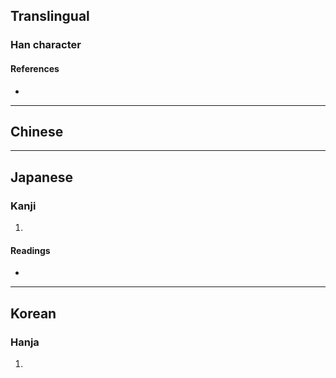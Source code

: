 {{character info}}
==Translingual==

===Han character===
{{Han char|rn=86|rad=火|as=09|sn=13|four=|canj=FMBK|ids=⿰火耎}}

====References====
* {{Han ref|kx=0677.010|dkj=19197|dj=1087.230|hdz=32216.060|uh=7157|ud=29015}}

----

==Chinese==
{{zh-see|暖|v}}

----

==Japanese==

===Kanji===
{{ja-kanji|grade=|rs=火09}}

# {{rfdef|ja|sort=火09}}

====Readings====
* {{ja-readings|on=だん,なん|kun=あたたか,あたためる}}

----

==Korean==

===Hanja===
{{ko-hanja|hangeul=난|eumhun=|rv=nan|mr=nan|y=nan}}

# {{rfdef|ko|sort=火09}}